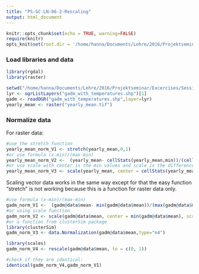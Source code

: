 ```yaml
---
title: "PS-GC-LN-06-2-Rescaling"
output: html_document
---
```

  
```r
knitr::opts_chunk$set(echo = TRUE, warning=FALSE)
require(knitr)
opts_knit$set(root.dir = '/home/hanna/Documents/Lehre/2016/Projektseminar/Excercises/Session06/')
```

### Load libraries and data
```r
library(rgdal)
library(raster)

setwd("/home/hanna/Documents/Lehre/2016/Projektseminar/Excercises/Session06/")
lyr <- ogrListLayers("gadm_with_temperatures.shp")[1]
gadm <- readOGR("gadm_with_temperatures.shp",layer=lyr)
yearly_mean <- raster("yearly_mean.tif")

```


### Normalize data
For raster data:
```r
#use the stretch function
yearly_mean_norm_V1 <- stretch(yearly_mean,0,1)
#or use formula (x-min)/(max-min)
yearly_mean_norm_V2 <-  (yearly_mean- cellStats(yearly_mean,min))/(cellStats(yearly_mean,max) - cellStats(yearly_mean,min))
#or use scale with center is the min values and scale is the difference between max and min
yearly_mean_norm_V3 <- scale(yearly_mean, center = cellStats(yearly_mean,min), scale = cellStats(yearly_mean,max) - cellStats(yearly_mean,min))

```

Scaling vector data works in the same way except for that the easy function
"stretch" is not working because this is a function for raster data only.
```r
#use formula (x-min)/(max-min)
gadm_norm_V1 <-  (gadm@data$mean- min(gadm@data$mean))/(max(gadm@data$mean) - min(gadm@data$mean))
#or using scale function
gadm_norm_V2 <- scale(gadm@data$mean, center = min(gadm@data$mean), scale = max(gadm@data$mean) - min(gadm@data$mean))
#or a function from clusterSim package
library(clusterSim)
gadm_norm_V3 <- data.Normalization(gadm@data$mean,type="n4")

library(scales)
gadm_norm_V4 <- rescale(gadm@data$mean, to = c(0, 1))

#check if they are identical:
identical(gadm_norm_V4,gadm_norm_V1)
```